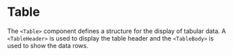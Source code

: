 
<Meta component={Table} title="Docs/Table" />

# Table

The `<Table>` component defines a structure for the display of tabular data. A `<TableHeader>` is used to display the table header and the `<TableBody>` is used to show the data rows.

<Editor code={storyBasic} />

<ArgsTable of={Table} exclude={excludedProps} />
